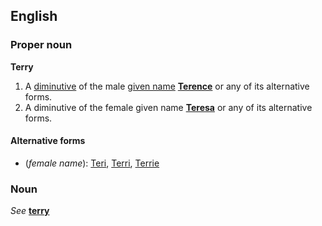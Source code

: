 {{See|terry}}
==English==
===Proper noun===
'''Terry'''

#A [[diminutive]] of the male [[given name]] '''[[Terence]]''' or any of its alternative forms.
#A diminutive of the female given name '''[[Teresa]]''' or any of its alternative forms.

====Alternative forms====
*(''female name''): [[Teri]], [[Terri]], [[Terrie]]

===Noun===
''See'' '''[[terry]]'''